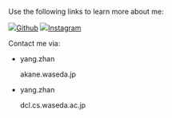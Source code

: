 
Use the following links to learn more about me:

[<span className="inline-flex place-items-center px-1"><img
  className="mr-1 size-4 my-0"
  src="https://cdn.simpleicons.org/github/7259ff"/>Github</span>](https://github.com/SN-F-QR)
[<span className="inline-flex place-items-center px-1"><img
  className="mr-1 size-4 my-0"
  src="https://cdn.simpleicons.org/instagram/7259ff"/>Instagram</span>](https://www.instagram.com/yangstaimumashin)

Contact me via:

- <span className="inline-flex text-purple-strong">
    <p className="my-0">yang.zhan</p>
    <AtSign className="mx-1 size-4 self-center" />
    <p className="my-0">akane.waseda.jp</p>
  </span>
- <span className="inline-flex text-purple-strong">
    <p className="my-0">yang.zhan</p>
    <AtSign className="mx-1 size-4 self-center" />
    <p className="my-0">dcl.cs.waseda.ac.jp</p>
  </span>
